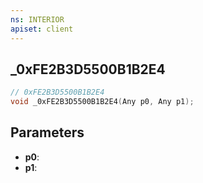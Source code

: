 ```yaml
---
ns: INTERIOR
apiset: client
---
```

## _0xFE2B3D5500B1B2E4

```c
// 0xFE2B3D5500B1B2E4
void _0xFE2B3D5500B1B2E4(Any p0, Any p1);
```


## Parameters
* **p0**:
* **p1**: